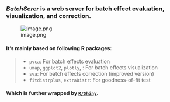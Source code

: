 ###  ***BatchSerer*** is a web server for batch effect evaluation, visualization, and correction.

![image.png](architecture.png)
	
#### It's mainly based on following R packages:
> + `pvca`:  For batch effects evaluation
> + `umap`, `ggplot2`, `plotly`, :  For batch effects visualization
> + `sva`:  For batch effects correction (improved version)
> + `fitdistrplus`, `extraDistr`:  For goodness-of-fit test

#### Which is further wrapped by [`R/Shiny`]('http://shiny.rstudio.com/'). 

